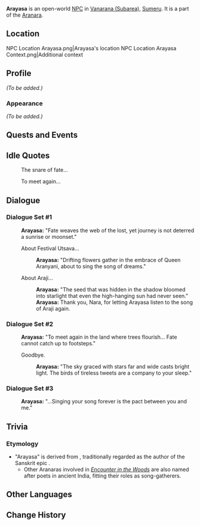 {{Meta
|missing_NPC_profile  = yes
}}
{{Character Infobox
|type             = Open-World NPC
|group            = Aranara
|image            = NPC Arayasa.png
|region           = Sumeru
|location         = Sumeru
|affiliation      = 
}}
'''Arayasa''' is an open-world [[NPC]] in [[Vanarana (Subarea)]], [[Sumeru]]. It is a part of the [[Aranara]].

==Location==
<gallery>
NPC Location Arayasa.png|Arayasa's location
NPC Location Arayasa Context.png|Additional context
</gallery>

==Profile==
''(To be added.)''

===Appearance===
''(To be added.)''

==Quests and Events==
{{Quests and Events}}

==Idle Quotes==
{{Dialogue Start}}
: {{DIcon|Idle}} The snare of fate...
: {{DIcon|Idle}} To meet again...
{{Dialogue End}}

==Dialogue==
{{Stub|1. conditions for dialogue sets<br>2. is there a non-Aranyani version of set #1?}}
===Dialogue Set #1===
{{Dialogue Start}}
:'''Arayasa:''' "Fate weaves the web of the lost, yet {{MC|m=her|f=his}} journey is not deterred a sunrise or moonset."
:{{DIcon}} About Festival Utsava...
::'''Arayasa:''' "Drifting flowers gather in the embrace of Queen Aranyani, about to sing the song of dreams."
:{{DIcon}} About Araji...
::'''Arayasa:''' "The seed that was hidden in the shadow bloomed into starlight that even the high-hanging sun had never seen."
::'''Arayasa:''' Thank you, Nara, for letting Arayasa listen to the song of Araji again.
{{Dialogue End}}

===Dialogue Set #2===
{{Dialogue Start}}
:'''Arayasa:''' "To meet again in the land where trees flourish... Fate cannot catch up to {{MC|m=her|f=his}} footsteps."
:{{DIcon}} Goodbye.
::'''Arayasa:''' "The sky graced with stars far and wide casts bright light. The birds of tireless tweets are a company to your sleep."
{{Dialogue End}}

===Dialogue Set #3===
{{Dialogue Start}}
:'''Arayasa:''' "...Singing your song forever is the pact between you and me."
{{Dialogue End}}

==Trivia==
===Etymology===
* "Arayasa" is derived from {{W|Vyasa}}, traditionally regarded as the author of the Sanskrit epic {{W|Mahabharata}}.
** Other Aranaras involved in ''[[Encounter in the Woods]]'' are also named after poets in ancient India, fitting their roles as song-gatherers.

==Other Languages==
{{Other Languages
|default_hidden = 1
|en      = Arayasa
|zhs     = 兰耶娑
|zhs_rm  = Lányēsuō
|zht     = 蘭耶娑
|zht_rm  = Lányésuō
|ja      = アランヤサ
|ja_rm   = Aran'yasa
|ko      = 아란야사
|es      = Arayasa
|fr      = Arayasa
|ru      = Араяса
|th      = Arayasa
|vi      = Arayasa
|de      = Arayasa
|id      = Arayasa
|pt      = Arayasa
|tr      = Arayasa
|it      = Arayasa
}}

==Change History==
{{Change History|3.0}}